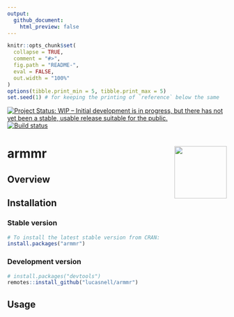 ```yaml
---
output:
  github_document:
    html_preview: false
---
```


<!-- README.md is generated from README.Rmd. Please edit that file -->

```r
knitr::opts_chunk$set(
  collapse = TRUE,
  comment = "#>",
  fig.path = "README-",
  eval = FALSE,
  out.width = "100%"
)
options(tibble.print_min = 5, tibble.print_max = 5)
set.seed(1) # for keeping the printing of `reference` below the same
```


[![Project Status: WIP – Initial development is in progress, but there has not yet been a stable, usable release suitable for the public.](https://www.repostatus.org/badges/latest/wip.svg)](https://www.repostatus.org/#wip)
[![Build status](https://travis-ci.com/lucasnell/armmr.svg?branch=master)](https://travis-ci.com/lucasnell/armmr)
<!-- [![Codecov test coverage](https://codecov.io/gh/lucasnell/armmr/branch/master/graph/badge.svg)](https://codecov.io/gh/lucasnell/armmr?branch=master) -->
<!-- [![CRAN_Status_Badge](http://www.r-pkg.org/badges/version/armmr)](https://cran.r-project.org/package=armmr) -->


# armmr  <img src="man/figures/logo.png" align="right" alt="" width="120" />

## Overview




## Installation


### Stable version

```r
# To install the latest stable version from CRAN:
install.packages("armmr")
```

### Development version

```r
# install.packages("devtools")
remotes::install_github("lucasnell/armmr")
```



## Usage

